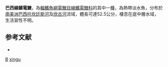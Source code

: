 {{Speciesbox
| taxon = Sternopygus xingu
| binomial_authority = [[Albert|Albert]] & [[Fink|Fink]], 1996
| status = NE
| status_system = IUCN3.1
}}
'''巴西線鰭電鰻'''，為[[輻鰭魚綱|輻鰭魚綱]][[電鰻目|電鰻目]][[線鰭電鰻科|線鰭電鰻科]]的其中一[[種|種]]，為熱帶淡水魚，分布於[[南美洲|南美洲]][[巴西|巴西]][[托坎廷斯河|托坎廷斯河]]及[[欣古河|欣古河]]流域，體長可達52.5公分，棲息在底中層水域，生活習性不明。

==参考文献==
*{{FishBase_species|genus=Sternopygus|species=xingu|year=2015|month=10}}

{{Taxonbar}}
[[Category:1996年描述的鱼类|B]]
[[Category:線鰭電鰻屬|xingu]]